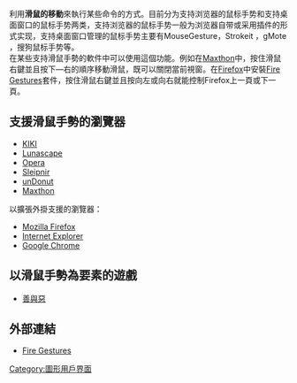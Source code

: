{{expand|time=2007-09-26T20:22:35Z}}
{{noteTA
|G1=IT
}}
利用'''滑鼠的移動'''來執行某些命令的方式。目前分为支持浏览器的鼠标手势和支持桌面窗口的鼠标手势两类，支持浏览器的鼠标手势一般为浏览器自带或采用插件的形式实现，支持桌面窗口管理的鼠标手势主要有MouseGesture，Strokeit ，gMote ，搜狗鼠标手势等。<br />
在某些支持滑鼠手勢的軟件中可以使用這個功能。例如在[[Maxthon|Maxthon]]中，按住滑鼠右鍵並且按下—右的順序移動滑鼠，既可以關閉當前視窗。在[[Firefox|Firefox]]中安裝[[Fire_Gestures|Fire Gestures]]套件，按住滑鼠右鍵並且按向左或向右就能控制Firefox上一頁或下一頁。

== 支援滑鼠手勢的瀏覽器 ==
* [[KIKI|KIKI]]
* [[Lunascape|Lunascape]]
* [[Opera|Opera]]
* [[Sleipnir|Sleipnir]]
* [[unDonut|unDonut]]
* [[Maxthon|Maxthon]]

以擴張外掛支援的瀏覽器：
* [[Mozilla_Firefox|Mozilla Firefox]]
* [[Internet_Explorer|Internet Explorer]]
* [[Google_Chrome|Google Chrome]]
== 以滑鼠手勢為要素的遊戲 ==
*[[善與惡|善與惡]]
== 外部連結 ==
* [http://forum.moztw.org/viewtopic.php?t=23166 Fire Gestures]
<!-- [[Category:用戶介面技術|Category:用戶介面技術]] -->

[[Category:圖形用戶界面|Category:圖形用戶界面]]